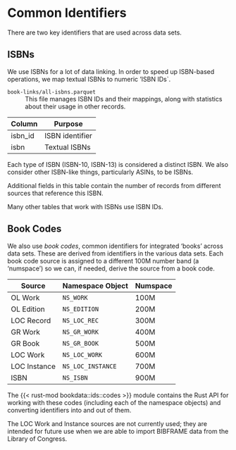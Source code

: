 # Common Identifiers

There are two key identifiers that are used across data sets.

## ISBNs {#sec-isbn-ids}

We use ISBNs for a lot of data linking.  In order to speed up ISBN-based
operations, we map textual ISBNs to numeric 'ISBN IDs`.

`book-links/all-isbns.parquet`{#file-book-links-all-isbns-parquet}
:   This file manages ISBN IDs and their mappings, along with statistics about their
usage in other records.

| Column  | Purpose         |
| ------- | --------------- |
| isbn_id | ISBN identifier |
| isbn    | Textual ISBNs   |

Each type of ISBN (ISBN-10, ISBN-13) is considered a distinct ISBN. We also
consider other ISBN-like things, particularly ASINs, to be ISBNs.

Additional fields in this table contain the number of records from different
sources that reference this ISBN.


Many other tables that work with ISBNs use ISBN IDs.

## Book Codes {#sec-book-codes}

We also use *book codes*, common identifiers for integrated 'books' across data
sets. These are derived from identifiers in the various data sets.  Each book
code source is assigned to a different 100M number band (a ‘numspace’) so we
can, if needed, derive the source from a book code.

|    Source    | Namespace Object  | Numspace |
| ------------ | ----------------- | -------- |
| OL Work      | `NS_WORK`         | 100M     |
| OL Edition   | `NS_EDITION`      | 200M     |
| LOC Record   | `NS_LOC_REC`      | 300M     |
| GR Work      | `NS_GR_WORK`      | 400M     |
| GR Book      | `NS_GR_BOOK`      | 500M     |
| LOC Work     | `NS_LOC_WORK`     | 600M     |
| LOC Instance | `NS_LOC_INSTANCE` | 700M     |
| ISBN         | `NS_ISBN`         | 900M     |


The {{< rust-mod bookdata::ids::codes >}} module contains the Rust API for working
with these codes (including each of the namespace objects) and converting
identifiers into and out of them.

The LOC Work and Instance sources are not currently used; they are intended for
future use when we are able to import BIBFRAME data from the Library of
Congress.
